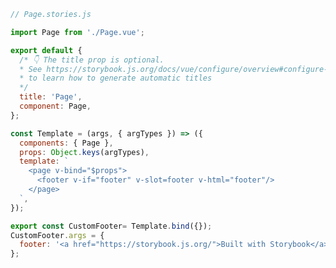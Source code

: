 ```js
// Page.stories.js

import Page from './Page.vue';

export default {
  /* 👇 The title prop is optional.
  * See https://storybook.js.org/docs/vue/configure/overview#configure-story-loading
  * to learn how to generate automatic titles
  */
  title: 'Page',
  component: Page,
};

const Template = (args, { argTypes }) => ({
  components: { Page },
  props: Object.keys(argTypes),
  template: `
    <page v-bind="$props">
      <footer v-if="footer" v-slot=footer v-html="footer"/>
    </page>
  `,
});

export const CustomFooter= Template.bind({});
CustomFooter.args = {
  footer: '<a href="https://storybook.js.org/">Built with Storybook</a>',
};
```